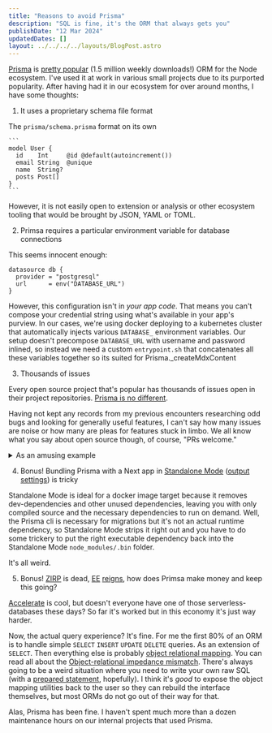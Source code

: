 ```yaml
---
title: "Reasons to avoid Prisma"
description: "SQL is fine, it's the ORM that always gets you"
publishDate: "12 Mar 2024"
updatedDates: []
layout: ../../../../layouts/BlogPost.astro
---
```


[Prisma](https://www.prisma.io/) is [pretty popular](https://www.npmjs.com/package/prisma) (1.5 million weekly downloads!) ORM for the Node ecosystem. I've used it at work in various small projects due to its purported popularity. After having had it in our ecosystem for over around months, I have some thoughts:

1. It uses a proprietary schema file format

  The `prisma/schema.prisma` format on its own
  
    ```
    model User {
      id    Int     @id @default(autoincrement())
      email String  @unique
      name  String?
      posts Post[]
    }
    ```

   However, it is not easily open to extension or analysis or other ecosystem tooling that would be brought by JSON, YAML or TOML.

2. Primsa requires a particular environment variable for database connections

  This seems innocent enough:

  ```
  datasource db {
    provider = "postgresql"
    url      = env("DATABASE_URL")
  }
  ```

  However, this configuration isn't in _your app code_. That means you can't compose your credential string using what's available in your app's purview. In our cases, we're using docker deploying to a kubernetes cluster that automatically injects various `DATABASE_` environment variables. Our setup doesn't precompose `DATABASE_URL` with username and password inlined, so instead we need a custom `entrypoint.sh` that concatenates all these variables together so its suited for Prisma._createMdxContent

3. Thousands of issues

  Every open source project that's popular has thousands of issues open in their project repositories. [Prisma is no different](https://github.com/prisma/prisma/issues).

  Having not kept any records from my previous encounters researching odd bugs and looking for generally useful features, I can't say how many issues are noise or how many are pleas for features stuck in limbo. We all know what you say about open source though, of course, "PRs welcome."

  <details>
  <summary>As an amusing example</summary>

  [Ever use AsyncLocalStorage](https://github.com/prisma/prisma/issues/23397)? Well, with Prisma that kind of just... breaks? There's an alleged workaround but it could end up causing a memory leak. Surely, all of that is superfluous but it's someone's plan that's just been ruined, superfluous or not.
  </details>

4. Bonus! Bundling Prisma with a Next app in [Standalone Mode](https://www.ryanmr.com/posts/next-standalone-mode) ([output settings](https://nextjs.org/docs/pages/api-reference/next-config-js/output)) is tricky

  Standalone Mode is ideal for a docker image target because it removes dev-dependencies and other unused dependencies, leaving you with only compiled source and the necessary dependencies to run on demand. Well, the Prisma cli is necessary for migrations but it's not an actual runtime dependency, so Standalone Mode strips it right out and you have to do some trickery to put the right executable dependency back into the Standalone Mode `node_modules/.bin` folder. 
  
  It's all weird.

5. Bonus! [ZIRP](https://www.investopedia.com/articles/investing/031815/what-zero-interestrate-policy-zirp.asp) is dead, [EE](https://github.com/hoppscotch/hoppscotch/pull/3266#issuecomment-1984106576) [reigns](https://twitter.com/_msw_/status/1766550036328886453), how does Primsa make money and keep this going?

  [Accelerate](https://www.prisma.io/docs/accelerate) is cool, but doesn't everyone have one of those serverless-databases these days? So far it's worked but in this economy it's just way harder.

Now, the actual query experience? It's fine. For me the first 80% of an ORM is to handle simple `SELECT` `INSERT` `UPDATE` `DELETE` queries. As an extension of `SELECT`. Then everything else is probably [object relational mapping](https://en.wikipedia.org/wiki/Object%E2%80%93relational_mapping). You can read all about the [Object-relational impedance mismatch](https://en.wikipedia.org/wiki/Object%E2%80%93relational_impedance_mismatch). There's always going to be a weird situation where you need to write your own raw SQL (with a [prepared statement](https://en.wikipedia.org/wiki/Prepared_statement), hopefully). I think it's _good_ to expose the object mapping utilities back to the user so they can rebuild the interface themselves, but most ORMs do not go out of their way for that.

Alas, Prisma has been fine. I haven't spent much more than a dozen maintenance hours on our internal projects that used Prisma.